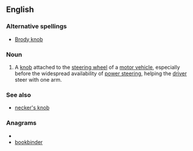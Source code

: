 ==English==

===Alternative spellings===
*[[Brody knob]]

===Noun===
{{wikipedia}}
{{en-noun}}

# {{dated}} A [[knob]] attached to the [[steering wheel]] of a [[motor vehicle]], especially before the widespread availability of [[power steering]], helping the [[driver]] steer with one arm.

===See also===
*[[necker's knob]]

===Anagrams===
* {{alphagram|bbdeiknoor}}
* [[bookbinder#English|bookbinder]]